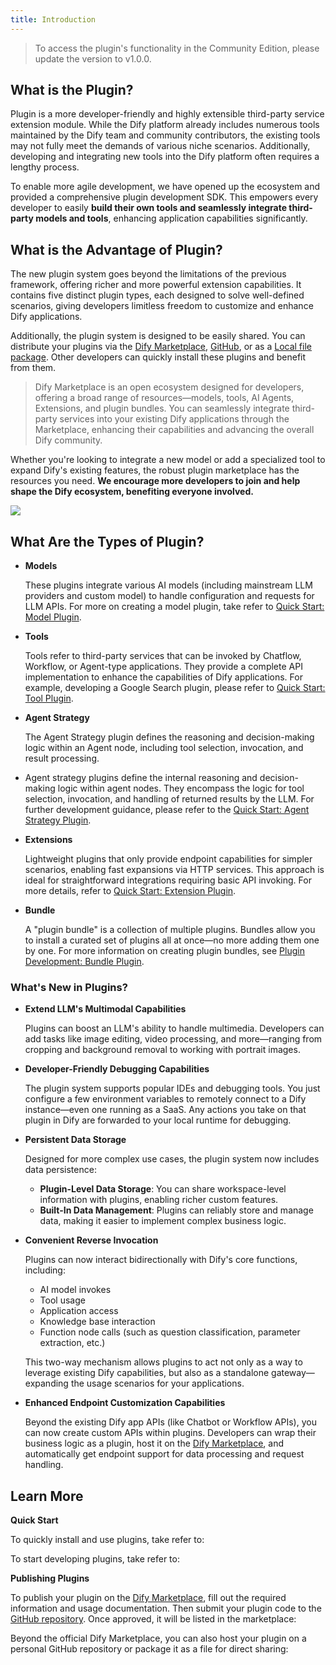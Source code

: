 ```yaml
---
title: Introduction
---
```



> To access the plugin's functionality in the Community Edition, please update the version to v1.0.0.

## **What is the Plugin?**

Plugin is a more developer-friendly and highly extensible third-party service extension module. While the Dify platform already includes numerous tools maintained by the Dify team and community contributors, the existing tools may not fully meet the demands of various niche scenarios. Additionally, developing and integrating new tools into the Dify platform often requires a lengthy process.

To enable more agile development, we have opened up the ecosystem and provided a comprehensive plugin development SDK. This empowers every developer to easily **build their own tools and seamlessly integrate third-party models and tools**, enhancing application capabilities significantly.

## What is the Advantage of Plugin?

The new plugin system goes beyond the limitations of the previous framework, offering richer and more powerful extension capabilities. It contains five distinct plugin types, each designed to solve well-defined scenarios, giving developers limitless freedom to customize and enhance Dify applications.

Additionally, the plugin system is designed to be easily shared. You can distribute your plugins via the [Dify Marketplace](https://marketplace.dify.ai/), [GitHub](/en/plugins/publish-plugins/publish-plugin-on-personal-github-repo), or as a [Local file package](/en/plugins/publish-plugins/package-plugin-file-and-publish). Other developers can quickly install these plugins and benefit from them.

> Dify Marketplace is an open ecosystem designed for developers, offering a broad range of resources—models, tools, AI Agents, Extensions, and plugin bundles. You can seamlessly integrate third-party services into your existing Dify applications through the Marketplace, enhancing their capabilities and advancing the overall Dify community.

Whether you're looking to integrate a new model or add a specialized tool to expand Dify's existing features, the robust plugin marketplace has the resources you need. **We encourage more developers to join and help shape the Dify ecosystem, benefiting everyone involved.**

![](https://assets-docs.dify.ai/2025/01/83f9566063db7ae4886f6a139f3f81ff.png)

## **What Are the Types of Plugin?**

*   **Models**

    These plugins integrate various AI models (including mainstream LLM providers and custom model) to handle configuration and requests for LLM APIs. For more on creating a model plugin, take refer to [Quick Start: Model Plugin](https://docs.dify.ai/plugins/quick-start/develop-plugins/model-plugin).
*   **Tools**

    Tools refer to third-party services that can be invoked by Chatflow, Workflow, or Agent-type applications. They provide a complete API implementation to enhance the capabilities of Dify applications. For example, developing a Google Search plugin, please refer to [Quick Start: Tool Plugin](/en/plugins/quick-start/develop-plugins/tool-plugin).
*   **Agent Strategy**

    The Agent Strategy plugin defines the reasoning and decision-making logic within an Agent node, including tool selection, invocation, and result processing.
* Agent strategy plugins define the internal reasoning and decision-making logic within agent nodes. They encompass the logic for tool selection, invocation, and handling of returned results by the LLM. For further development guidance, please refer to the [Quick Start: Agent Strategy Plugin](/en/plugins/quick-start/develop-plugins/agent-strategy-plugin).
*   **Extensions**

    Lightweight plugins that only provide endpoint capabilities for simpler scenarios, enabling fast expansions via HTTP services. This approach is ideal for straightforward integrations requiring basic API invoking. For more details, refer to [Quick Start: Extension Plugin](/en/plugins/quick-start/develop-plugins/extension-plugin).
*   **Bundle**

    A "plugin bundle" is a collection of multiple plugins. Bundles allow you to install a curated set of plugins all at once—no more adding them one by one. For more information on creating plugin bundles, see [Plugin Development: Bundle Plugin](/en/plugins/quick-start/develop-plugins/bundle).

### **What's New in Plugins?**

*   **Extend LLM's Multimodal Capabilities**

    Plugins can boost an LLM's ability to handle multimedia. Developers can add tasks like image editing, video processing, and more—ranging from cropping and background removal to working with portrait images.
*   **Developer-Friendly Debugging Capabilities**

    The plugin system supports popular IDEs and debugging tools. You just configure a few environment variables to remotely connect to a Dify instance—even one running as a SaaS. Any actions you take on that plugin in Dify are forwarded to your local runtime for debugging.
*   **Persistent Data Storage**

    Designed for more complex use cases, the plugin system now includes data persistence:

    * **Plugin-Level Data Storage**: You can share workspace-level information with plugins, enabling richer custom features.
    * **Built-In Data Management**: Plugins can reliably store and manage data, making it easier to implement complex business logic.
*   **Convenient Reverse Invocation**

    Plugins can now interact bidirectionally with Dify's core functions, including:&#x20;

    * AI model invokes
    * Tool usage
    * Application access
    * Knowledge base interaction
    * Function node calls (such as question classification, parameter extraction, etc.)

    This two-way mechanism allows plugins to act not only as a way to leverage existing Dify capabilities, but also as a standalone gateway—expanding the usage scenarios for your applications.
*   **Enhanced Endpoint Customization Capabilities**

    Beyond the existing Dify app APIs (like Chatbot or Workflow APIs), you can now create custom APIs within plugins. Developers can wrap their business logic as a plugin, host it on the [Dify Marketplace](https://marketplace.dify.ai/), and automatically get endpoint support for data processing and request handling.

## Learn More

**Quick Start**

To quickly install and use plugins, take refer to:

<Card title="Install Plugins" icon="link" href="/en/plugins/quick-start/install-plugins">
</Card>

To start developing plugins, take refer to:

<Card title="Develop Plugins" icon="link" href="/en/plugins/quick-start/develop-plugins">
</Card>

**Publishing Plugins**

To publish your plugin on the [Dify Marketplace](https://marketplace.dify.ai/), fill out the required information and usage documentation. Then submit your plugin code to the [GitHub repository](https://github.com/langgenius/dify-plugins). Once approved, it will be listed in the marketplace:

<Card title="Publish to Dify Marketplace" icon="link" href="/en/plugins/publish-plugins/publish-to-dify-marketplace">
</Card>

Beyond the official Dify Marketplace, you can also host your plugin on a personal GitHub repository or package it as a file for direct sharing:

<Card title="Publish to Dify Marketplace" icon="link" href="/en/plugins/publish-plugins/publish-to-dify-marketplace">
</Card>

<Card title="Package and Publish Plugin File" icon="link" href="/en/plugins/publish-plugins/package-plugin-file-and-publish">
</Card>

